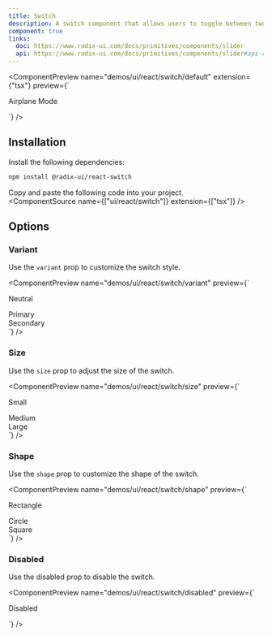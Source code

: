 ```yaml
---
title: Switch
description: A switch component that allows users to toggle between two states.
component: true
links:
  doc: https://www.radix-ui.com/docs/primitives/components/slider
  api: https://www.radix-ui.com/docs/primitives/components/slider#api-reference
---
```


<ComponentPreview
  name="demos/ui/react/switch/default"
  extension={"tsx"}
  preview={`<div className="flex items-center space-x-2">
    <Switch id="airplane-mode" />
    <Label htmlFor="airplane-mode">Airplane Mode</Label>
</div>`}
/>

## Installation

Install the following dependencies:

```bash
npm install @radix-ui/react-switch
```
Copy and paste the following code into your project.
<br/>
<ComponentSource  name={["ui/react/switch"]} extension={["tsx"]} />

## Options

### Variant

Use the `variant` prop to customize the switch style.

<ComponentPreview name="demos/ui/react/switch/variant" 
preview={`<div className="flex items-center space-x-2"> 
  <Switch variant="neutral" id="neutral-switch" /> 
  <Label htmlFor="neutral-switch">Neutral</Label>
</div> 
<div className="flex items-center space-x-2"> 
  <Switch variant="primary" id="primary-switch" /> 
  <Label htmlFor="primary-switch">Primary</Label> 
</div> 
<div className="flex items-center space-x-2"> 
  <Switch variant="secondary" id="secondary-switch" /> 
  <Label htmlFor="secondary-switch">Secondary</Label>
</div>`} />

### Size

Use the `size` prop to adjust the size of the switch.

<ComponentPreview name="demos/ui/react/switch/size" 
preview={`<div className="flex items-center space-x-2"> 
  <Switch size="sm" id="small-switch" /> 
  <Label htmlFor="small-switch">Small</Label>
</div> 
<div className="flex items-center space-x-2"> 
  <Switch size="md" id="medium-switch" /> 
  <Label htmlFor="medium-switch">Medium</Label> 
</div> 
<div className="flex items-center space-x-2"> 
  <Switch size="lg" id="large-switch" /> 
  <Label htmlFor="large-switch">Large</Label> 
</div>`} />

### Shape

Use the `shape` prop to customize the shape of the switch.

<ComponentPreview name="demos/ui/react/switch/shape" 
preview={`<div className="flex items-center space-x-2"> 
  <Switch shape="rectangle" id="rectangle-switch" /> 
  <Label htmlFor="rectangle-switch">Rectangle</Label>
</div>
<div className="flex items-center space-x-2">
  <Switch shape="circle" id="circle-switch" />
  <Label htmlFor="circle-switch">Circle</Label>
</div> 
<div className="flex items-center space-x-2"> 
  <Switch shape="square" id="square-switch" /> 
  <Label htmlFor="square-switch">Square</Label> 
</div>`} />

### Disabled

Use the disabled prop to disable the switch.

<ComponentPreview name="demos/ui/react/switch/disabled" 
preview={`<div className="flex items-center space-x-2"> 
  <Switch disabled id="disabled-switch" /> 
  <Label htmlFor="disabled-switch">Disabled</Label>
</div>`} />